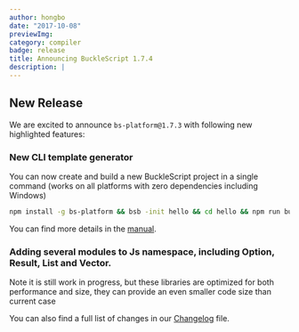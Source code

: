 ```yaml
---
author: hongbo
date: "2017-10-08" 
previewImg:
category: compiler
badge: release
title: Announcing BuckleScript 1.7.4
description: |
---
```


## New Release

We are excited to announce `bs-platform@1.7.3` with following new highlighted features:

### New CLI template generator

You can now create and build a new BuckleScript project in a single command
(works on all platforms with zero dependencies including Windows)

```sh
npm install -g bs-platform && bsb -init hello && cd hello && npm run build
```

You can find more details in the
[manual](http://bucklescript.github.io/bucklescript/Manual.html#_using_existing_templates_since_1_7_4).


### Adding several modules to Js namespace, including Option, Result, List and Vector.

Note it is still work in progress, but these libraries are optimized for both
performance and size, they can provide an even smaller code size than current
case


You can also find a full list of changes in our
[Changelog](https://github.com/bucklescript/bucklescript/blob/master/Changes.md#bucklescript-174may-24-2017)
file.
